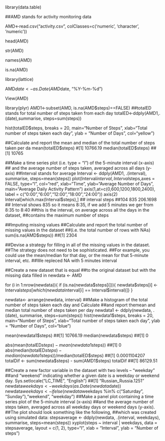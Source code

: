 library(data.table)

##AMD stands for activity monitoring data

AMD<-read.csv("activity.csv", colClasses=c('numeric', 'character', 'numeric'))

head(AMD)

str(AMD)

names(AMD)

is.na(AMD)

library(lattice)

AMD$date<-as.Date(AMD$date, "%Y-%m-%d")

View(AMD)

library(plyr)
AMD1<-subset(AMD, is.na(AMD$steps)==FALSE)
##totalED stands for total number of steps taken from each day
totalED<-ddply(AMD1,.(date),summarise, steps=sum(steps))

hist(totalED$steps, breaks = 20, main="Number of Steps", 
     xlab="Total number of steps taken each day", ylab = "Number of Days", col="yellow")

##Calculate and report the mean and median of the total number of steps taken per da
mean(totalED$steps)
#[1] 10766.19
median(totalED$steps)
##[1] 10765

##Make a time series plot (i.e. type = "l") of the 5-minute interval (x-axis) 
## and the average number of steps taken,  averaged across all days (y-axis)
##Interval stands for average 
Interval <- ddply(AMD1, .(interval), summarise, steps=mean(steps))
plot(Interval$interval, Interval$steps,axes = FALSE, type="l", col="red", xlab="Time", ylab="Average Number of Days",
     main="Average Daily Activity Pattern")
axis(1,at=c(0,600,1200,1800,2400), label = c("0:00","6:00","12:00","18:00","24:00"))
axis(2)
Interval[which.max(Interval$steps),]
##     interval    steps
##104      835 206.1698
## Interval shows 835 so it means 8:35, if we add 5 minutes we ger from 8:35 to 8:40
##this is the interval, on average across all the days in the dataset, 
##contains the maximum number of steps

##Imputing missing values
##Calculate and report the total number of missing values in the dataset
##(i.e. the total number of rows with NAs)
sum(is.na(AMD$steps))
##[1] 2304

##Devise a strategy for filling in all of the missing values in the dataset. 
##The strategy does not need to be sophisticated. 
##For example, you could use the mean/median for that day, or the mean for that 5-minute interval, etc.
##We repleced NA with 5 minutes interval

##Create a new dataset that is equal 
##to the original dataset but with the missing data filled in
newdata <- AMD

for (i in 1:nrow(newdata)){
  if (is.na(newdata$steps[i])){
    newdata$steps[i] <- Interval$steps[which(newdata$interval[i] == Interval$interval)]}
}

newdata<- arrange(newdata, interval)
##Make a histogram of the total number of steps taken each day and Calculate 
##and report themean and median total number of steps taken per day
newdata1 <- ddply(newdata, .(date), summarise, steps=sum(steps))
hist(newdata1$steps, breaks = 20, main="Number of Steps", xlab="Total number of steps taken each day", ylab = "Number of Days", col="blue")

mean(newdata1$steps)
##[1] 10766.19
median(newdata$steps)
##[1] 0

abs(mean(totalED$steps)-mean(newdata1$steps))
##[1] 0
abs(median(totalED$steps)- median(newdata1$steps))/median(totalED$steps)
##[1] 0.0001104207
totalDif <- sum(newdata$steps) - sum(AMD1$steps)
totalDif
##[1] 86129.51

##Create a new factor variable in the dataset with two levels -- "weekday"
##and "weekend" indicating whether a given date is a weekday or weekend day.
Sys.setlocale("LC_TIME", "English")
##[1] "Russian_Russia.1251"
newdata$weekdays <- weekdays(as.Date(newdata$date))
newdata$weekdays <- ifelse(newdata$weekdays %in% c("Saturday", "Sunday"),"weekend", "weekday")
##Make a panel plot containing a time series plot  of the 5-minute interval (x-axis) 
##and the average number of steps taken, averaged across all weekday days or weekend days (y-axis).
##The plot should look something like the following, 
##which was created using simulated data:
stepsaverage <- ddply(newdata, .(interval, weekdays), summarise, steps=mean(steps))
xyplot(steps ~ interval | weekdays, data = stepsaverage, layout = c(1, 2), type="l", xlab = "Interval", ylab = "Number of steps")

